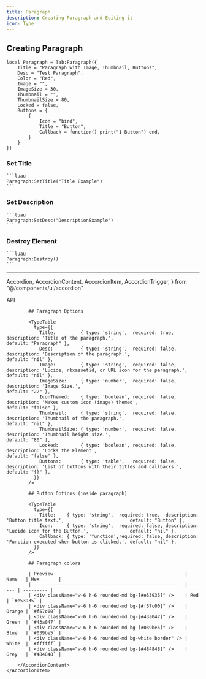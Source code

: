 ```yaml
---
title: Paragraph
description: Creating Paragraph and Editing it
icon: Type
---
```



## Creating Paragraph 

```luau
local Paragraph = Tab:Paragraph({
    Title = "Paragraph with Image, Thumbnail, Buttons",
    Desc = "Test Paragraph",
    Color = "Red",
    Image = "",
    ImageSize = 30,
    Thumbnail = "",
    ThumbnailSize = 80,
    Locked = false,
    Buttons = {
        {
            Icon = "bird",
            Title = "Button",
            Callback = function() print("1 Button") end,
        }
    }
})
```

### Set Title
    ```luau
    Paragraph:SetTitle("Title Example")
    ```

### Set Description
    ```luau
    Paragraph:SetDesc("DescriptionExample")
    ```
    
### Destroy Element
    ```luau
    Paragraph:Destroy()
    ```

<hr/>

  Accordion,
  AccordionContent,
  AccordionItem,
  AccordionTrigger,
} from "@/components/ui/accordion"

<Accordion type="single"  collapsible>
    <AccordionItem value="item-1">
        <AccordionTrigger>API</AccordionTrigger>
        <AccordionContent>
            
            ## Paragraph Options
            
            <TypeTable
              type={{
                Title:         { type: 'string',  required: true,  description: 'Title of the paragraph.',                              default: "Paragraph" },
                Desc:          { type: 'string',  required: false, description: 'Description of the paragraph.',                        default: "nil" },
                Image:         { type: 'string',  required: false, description: 'Lucide, rbxassetid, or URL icon for the paragraph.',   default: "nil" },
                ImageSize:     { type: 'number',  required: false, description: 'Image Size.',                                          default: "22" },
                IconThemed:    { type: 'boolean', required: false, description: 'Makes custom icon (image) themed',                             default: "false" },
                Thumbnail:     { type: 'string',  required: false, description: 'Thumbnail of the paragraph.',                          default: "nil" },
                ThumbnailSize: { type: 'number',  required: false, description: 'Thumbnail height size.',                               default: "80" },
                Locked:        { type: 'boolean', required: false, description: 'Locks the Element',                                    default: "false" },
                Buttons:       { type: 'table',   required: false, description: 'List of buttons with their titles and callbacks.',     default: "{}" },
              }}
            />
            
            ## Button Options (inside paragraph)
            
            <TypeTable
              type={{
                Title:    { type: 'string',  required: true,  description: 'Button title text.',                        default: "Button" },
                Icon:     { type: 'string',  required: false, description: 'Lucide icon for the Button.',               default: "nil" },
                Callback: { type: 'function',required: false, description: 'Function executed when button is clicked.', default: "nil" },
              }}
            />
            
            ## Paragraph colors 
            
            | Preview                                                | Name   | Hex       |
            | ------------------------------------------------------ | ------ | --------- |
            | <div className="w-6 h-6 rounded-md bg-[#e53935]" />    | Red    | `#e53935` |
            | <div className="w-6 h-6 rounded-md bg-[#f57c00]" />    | Orange | `#f57c00` |
            | <div className="w-6 h-6 rounded-md bg-[#43a047]" />    | Green  | `#43a047` |
            | <div className="w-6 h-6 rounded-md bg-[#039be5]" />    | Blue   | `#039be5` |
            | <div className="w-6 h-6 rounded-md bg-white border" /> | White  | `#ffffff` |
            | <div className="w-6 h-6 rounded-md bg-[#484848]" />    | Grey   | `#484848` |
            
        </AccordionContent>
    </AccordionItem>
</Accordion>